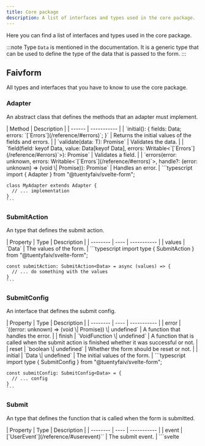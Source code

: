 ```yaml
---
title: Core package
description: A list of interfaces and types used in the core package.
---
```



Here you can find a list of interfaces and types used in the core package.

:::note
Type `Data` is mentioned in the documentation. It is a generic type that can be used to define the type of the data that is passed to the form.
:::

## Faivform

All types and interfaces that you have to know to use the core package.

### Adapter
An abstract class that defines the methods that an adapter must implement.

<Tabs>
  <TabItem label="Definition">
    | Method | Description |
    | ------ | ----------- |
    | `initial(): { fields: Data; errors: `[`Errors`](/reference/#errors)`<Data>; }` | Returns the initial values of the fields and errors. |
    | `validate<T = Data>(data: T): Promise<void>` | Validates the data. |
    | `field(field: keyof Data, value: Data[keyof Data], errors: Writable<`[`Errors`](/reference/#errors)`<Data>>): Promise<void>` | Validates a field. |
    | `errors(error: unknown, errors: Writable<`[`Errors`](/reference/#errors)`<Data>>, handle?: (error: unknown) => (void \| Promise<void>)): Promise<void>` | Handles an error. |
  </TabItem>
  <TabItem label="Usage">
    ```typescript
    import { Adapter } from "@tuentyfaiv/svelte-form";

    class MyAdapter extends Adapter {
      // ... implementation
    }
    ```
  </TabItem>
</Tabs>

### SubmitAction

An type that defines the submit action.

<Tabs>
  <TabItem label="Properties">
    | Property | Type | Description |
    | -------- | ---- | ----------- |
    | values | `Data` | The values of the form. |
  </TabItem>
  <TabItem label="Usage">
    ```typescript
    import type { SubmitAction } from "@tuentyfaiv/svelte-form";

    const submitAction: SubmitAction<Data> = async (values) => {
      // ... do something with the values
    }
    ```
  </TabItem>
</Tabs>

### SubmitConfig

An interface that defines the submit config.

<Tabs>
  <TabItem label="Properties">
    | Property | Type | Description |
    | -------- | ---- | ----------- |
    | error | `((error: unknown) => (void \| Promise<void>)) \| undefined` | A function that handles the error. |
    | finish | `VoidFunction \| undefined` | A function that is called when the submit action is finished whether it was successful or not. |
    | reset | `boolean \| undefined` | Whether the form should be reset or not. |
    | initial | `Data \| undefined` | The initial values of the form. |
  </TabItem>
  <TabItem label="Usage">
    ```typescript
    import type { SubmitConfig } from "@tuentyfaiv/svelte-form";

    const submitConfig: SubmitConfig<Data> = {
      // ... config
    }
    ```
  </TabItem>
</Tabs>

### Submit

An type that defines the function that is called when the form is submitted.

<Tabs>
  <TabItem label="Definition">
    | Property | Type | Description |
    | -------- | ---- | ----------- |
    | event | [`UserEvent`](/reference/#userevent)`<HTMLFormElement, SubmitEvent>` | The submit event. |
  </TabItem>
  <TabItem label="Usage">
    ```svelte
    <script lang="ts">
      import { faivform } from "@tuentyfaiv/svelte-form";

      import type { Submit } from "@tuentyfaiv/svelte-form";

      const form = faivform({
        fields: // ... schema or adapter
      });

      const handleSubmit: Submit = $form.submit(async (values) => {
        // ... do something with the values
      });
    </script>

    <form on:submit={handleSubmit}>
      <!-- ... Fields -->
    </form>
    ```
  </TabItem>
</Tabs>

### UserEvent

An object type that defines the user event. It extends the native event to safely access the current target.

<Tabs>
  <TabItem label="Definition">
    | Property | Type | Description |
    | -------- | ---- | ----------- |
    | currentTarget | `EventTarget & Element` | The current target of the event. |
    | ... | `Event` | All the properties of the event used. |
  </TabItem>
  <TabItem label="Usage">
    ```typescript
    import type { UserEvent } from "@tuentyfaiv/svelte-form";

    function handleEvent(event: UserEvent<HTMLInputElement>) {
      // ... do something with the current target
    }
    ```
  </TabItem>
</Tabs>

### Errors

An object type that defines the errors of the fields.

<Tabs>
  <TabItem label="Definition">
    | Property | Type | Description |
    | -------- | ---- | ----------- |
    | \[field\] | `string \| null` | The error of a field. |
  </TabItem>
  <TabItem label="Usage">
    ```typescript
    import type { Errors } from "@tuentyfaiv/svelte-form";

    const errors: Errors<Data> = {
      // ... errors
    };
    ```
  </TabItem>
</Tabs>

## Schemas

All schemas are defined using TypeScript types. This means that you can use them to define the type of your data.

### FieldsSchema

A object type that defines a schema for a set of fields.

<Tabs>
  <TabItem label="Definition">
    | Property | Type | Description |
    | -------- | ---- | ----------- |
    | \[field\] | [`Schema`](/reference/#schema) \| [`FieldPropSchema`](/reference/#fieldpropschema) \| [`ArraySchema`](/reference/#arrayschema) \| `FieldsSchema` | A field schema. |
  </TabItem>
  <TabItem label="Usage">
    ```typescript
    import type { FieldsSchema } from "@tuentyfaiv/svelte-form";

    const schema = {
      // ... fields
    } satisfies FieldsSchema;
    ```
  </TabItem>
</Tabs>

### Schema

A type that defines the type of a field.

<Tabs>
  <TabItem label="Definition">
    | Value | Description |
    | ----- | ----------- |
    | `RegExp` | A regular expression. |
    | `"string"` | A string. |
    | `"number"` | A number. |
    | `"boolean"` | A boolean. |
    | `"date"` | A date. |
    | `"file"` | A file. |
  </TabItem>
  <TabItem label="Usage">
    ```typescript
    import type { Schema } from "@tuentyfaiv/svelte-form";

    const fieldSchema: Schema = "string";
    ```
  </TabItem>
</Tabs>

### FieldPropSchema

A object type that defines the type of a field.

<Tabs>
  <TabItem label="Definition">
    | Property | Type | Description |
    | -------- | ---- | ----------- |
    | type | [`Schema`](/reference/#schema) | The type of the field. |
    | required | `boolean \| undefined` | Whether the field is required or not. |
    | min | `number \| undefined` | The minimum value of the field. |
    | max | `number \| undefined` | The maximum value of the field. |
  </TabItem>
  <TabItem label="Usage">
    ```typescript
    import type { FieldPropSchema } from "@tuentyfaiv/svelte-form";

    const fieldSchema: FieldPropSchema = {
      type: "string",
      required: true,
      min: 5,
      max: 10,
    };
    ```
  </TabItem>
</Tabs>

### ArraySchema

A object type that defines the type of an array.

<Tabs>
  <TabItem label="Definition">
    | Property | Type | Description |
    | -------- | ---- | ----------- |
    | type | `"array"` | Indicates that the field is an array. |
    | item | [`Schema`](/reference/#schema) \| [`FieldPropSchema`](/reference/#fieldpropschema) \| `ArraySchema` \| [`FieldsSchema`](/reference/#fieldsschema) | The type of the items in the array. |
    | required | `boolean \| undefined` | Whether the array is required or not. |
    | min | `number \| undefined` | The minimum length of the array. |
    | max | `number \| undefined` | The maximum length of the array. |
  </TabItem>
  <TabItem label="Usage">
    ```typescript
    import type { ArraySchema } from "@tuentyfaiv/svelte-form";

    const arraySchema: ArraySchema = {
      type: "array",
      item: "string",
      required: true,
      min: 5,
      max: 10,
    };
    ```
  </TabItem>
</Tabs>

## Contexts

All types and interfaces that you have to know to use the contexts.

### ContextForm

An interface that defines the form context.

<Tabs>
  <TabItem label="Definition">
    | Property | Type | Description |
    | -------- | ---- | ----------- |
    | loading | `Writable<boolean>` | Whether the form is loading or not. |
    | errors | `Writable<`[`Errors`](/reference/#errors)`<Data>>` | The errors of the fields. |
    | data | `Writable<Data>` | The values of the fields. |
    | styles | `Writable<`[`ContextStyles`](/reference/#contextstyles)`>` | The styles of the form. |
    | reset | `(clear?: boolean, starting?: Data) => void` | Resets the form. |
    | setError | `(field: Keys, error?: string \| null) => Promise<void>` | Sets the error of a field. |
    | setField | `(field: Keys, value: Data[Keys], validate?: boolean) => Promise<void>` | Sets the value of a field. |
    | check | `(event: `[`UserEvent`](/reference/#userevent)`<HTMLInputElement \| HTMLTextAreaElement, FocusEvent \| Event>) => Promise<void>` | Checks the value of a field. |
  </TabItem>
  <TabItem label="Usage">
    ```svelte
    <script lang="ts">
      import { useForm } from "@tuentyfaiv/svelte-form";

      import type { ContextForm } from "@tuentyfaiv/svelte-form";

      const form: ContextForm = useForm("myform");
    </script>
    ```
  </TabItem>
</Tabs>

### ContextStyles

An interface that defines the field styles.

<Tabs>
  <TabItem label="Definition">
    | Property | Type | Description |
    | -------- | ---- | ----------- |
    | replace | `boolean \| undefined` | Whether the styles should replace the default styles or not. |
    | field | [`FieldStyles`](/reference/#fieldstyles) \| `undefined` | The styles of the [`Field`](/components/field/). |
    | file | [`FileStyles`](/reference/#filestyles) \| `undefined` | The styles of the [`File`](/components/file/). |
    | select | [`SelectStyles`](/reference/#selectstyles) \| `undefined` | The styles of the [`Select`](/components/select/). |
    | option | [`OptionStyles`](/reference/#optionstyles) \| `undefined` | The styles of the [`Option`](/components/option/). |
    | icons | [`Icons`](/reference/#icons) \| `null` \| `undefined` | The icons of the form. |
    | errors | [`ErrorsStyles`](/reference/#errorsstyles) \| `undefined` | The styles of the [`Errors`](/components/errors/). |
  </TabItem>
  <TabItem label="Usage">
    ```typescript
    import type { ContextStyles } from "@tuentyfaiv/svelte-form";

    const styles: ContextStyles = {
      // ... styles
    };
    ```
  </TabItem>
</Tabs>

